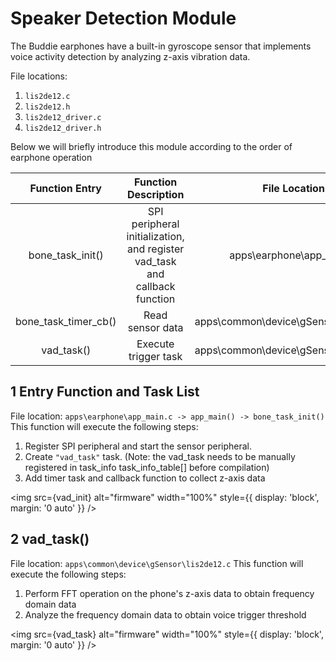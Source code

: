 
# Speaker Detection Module

The Buddie earphones have a built-in gyroscope sensor that implements voice activity detection by analyzing z-axis vibration data.

File locations:
1. `lis2de12.c`
2. `lis2de12.h`
3. `lis2de12_driver.c`
4. `lis2de12_driver.h`

Below we will briefly introduce this module according to the order of earphone operation



| Function Entry       | Function Description                         | File Location               |
|:------------:|:-------------------------------:|:--------------------:|
| bone_task_init()       | SPI peripheral initialization, and register vad_task and callback function | apps\earphone\app_main.c         |
| bone_task_timer_cb()       | Read sensor data                 | apps\common\device\gSensor\lis2de12.c           |
| vad_task()       | Execute trigger task                 | apps\common\device\gSensor\lis2de12.c           |



## 1 Entry Function and Task List

File location: `apps\earphone\app_main.c -> app_main() -> bone_task_init()`
This function will execute the following steps:
1. Register SPI peripheral and start the sensor peripheral.
2. Create `"vad_task"` task. (Note: the vad_task needs to be manually registered in task_info task_info_table[] before compilation)
3. Add timer task and callback function to collect z-axis data

<img src={vad_init} alt="firmware" width="100%" style={{ display: 'block', margin: '0 auto' }} />

## 2 vad_task() 
 
File location: `apps\common\device\gSensor\lis2de12.c`
This function will execute the following steps:
1. Perform FFT operation on the phone's z-axis data to obtain frequency domain data
2. Analyze the frequency domain data to obtain voice trigger threshold

<img src={vad_task} alt="firmware" width="100%" style={{ display: 'block', margin: '0 auto' }} />



